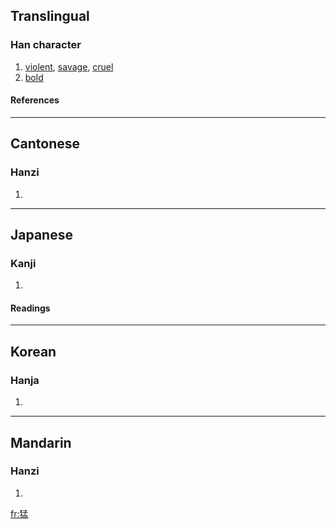 ==Translingual==
===Han character===
{{Han char|rn=94|rad=犬|as=08|sn=11|four=4721<sub>7</sub>|canj=大竹弓木廿 (KHNDT)}}
# [[violent]], [[savage]], [[cruel]]
# [[bold]]
====References====
{{Han ref|kx=0713.260|dkj=20498|dj=1125.190|hdz=21354.220|uh=731B|ud=29467|bh=B272|bd=45682}}

----
==Cantonese==
===Hanzi===
{{yue-hanzi|jyut=|y=maang5}}
# {{defn|Cantonese}}

----
==Japanese==
===Kanji===
{{ja-kanji|grade=|rs=犬08}}
# {{defn|Japanese}} 
====Readings====
{{ja-readings|on=[[もう]] (mō), [[ぼう]] (bō)|kun=[[たけし]] (takeshi)|nanori=}}

----
==Korean==
===Hanja===
{{ko-hanja|hangeul=맹|eumhun=|rv=maeng|mr=maeng|y=myang}}
# {{defn|Korean}}

----
==Mandarin==
===Hanzi===
{{cmn-hanzi|pin=[[měng]] (meng3)|wg=meng<sup>3</sup>}}
# {{defn|Mandarin}}

[[fr:猛]]